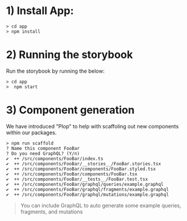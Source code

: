 
<Meta title="Getting started / Package Development / App Install" />

# 1) Install App:

```
> cd app
> npm install
```

# 2) Running the storybook

Run the storybook by running the below:

```
> cd app
>  npm start
```

# 3) Component generation

We have introduced "Plop" to help with scaffoling out new components within our packages.

```
> npm run scaffold
? Name this component FooBar
? Do you need GraphQL? (Y/n)
✔  ++ /src/components/FooBar/index.ts
✔  ++ /src/components/FooBar/__stories__/FooBar.stories.tsx
✔  ++ /src/components/FooBar/components/FooBar.styled.tsx
✔  ++ /src/components/FooBar/components/FooBar.tsx
✔  ++ /src/components/FooBar/__tests__/FooBar.test.tsx
✔  ++ /src/components/FooBar/graphql/queries/example.graphql
✔  ++ /src/components/FooBar/graphql/fragments/example.graphql
✔  ++ /src/components/FooBar/graphql/mutations/example.graphql
```

> You can include GraphQL to auto generate some example queries, fragments, and mutations
